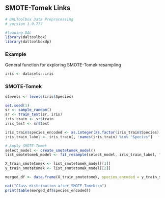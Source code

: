## SMOTE-Tomek Links

```r
# DALToolbox Data Preprocessing
# version 1.0.777

#loading DAL
library(daltoolbox) 
library(daltoolboxdp)
```

### Example
General function for exploring SMOTE-Tomek resampling

```r
iris <- datasets::iris
```

### SMOTE-Tomek

```r
slevels <- levels(iris$Species)

set.seed(1)
sr <- sample_random()
sr <- train_test(sr, iris)
iris_train <- sr$train
iris_test <- sr$test

iris_train$species_encoded <- as.integer(as.factor(iris_train$Species))
iris_train_label <- iris_train[, !names(iris_train) %in% "Species"]

# Apply SMOTE-Tomek
select_model <- create_smotetomek_model()
list_smotetomek_model <- fit_resample(select_model, iris_train_label, "species_encoded")

X_train_smotetomek <- list_smotetomek_model[[1]]
y_train_smotetomek <- list_smotetomek_model[[2]]

merged_df <- data.frame(X_train_smotetomek, species_encoded = y_train_smotetomek)

cat("Class distribution after SMOTE-Tomek:\n")
print(table(merged_df$species_encoded))
```
